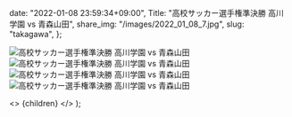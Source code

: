 
  date: "2022-01-08 23:59:34+09:00",
  Title: "高校サッカー選手権準決勝 高川学園 vs 青森山田",
  share_img: "/images/2022_01_08_7.jpg",
  slug: "takagawa",
};

![高校サッカー選手権準決勝 高川学園 vs 青森山田](/images/2022_01_08_4.jpg)
![高校サッカー選手権準決勝 高川学園 vs 青森山田](/images/2022_01_08_5.jpg)
![高校サッカー選手権準決勝 高川学園 vs 青森山田](/images/2022_01_08_6.jpg)
![高校サッカー選手権準決勝 高川学園 vs 青森山田](/images/2022_01_08_7.jpg)

  <>
    <Head>
      <title>{meta.Title} | 異郷好実</title>
    </Head>
    <PostLayout meta={meta}>{children}</PostLayout>
  </>
);
